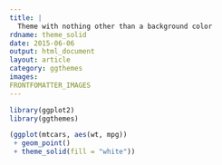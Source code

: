 ---
title: |
  Theme with nothing other than a background color
rdname: theme_solid
date: 2015-06-06
output: html_document
layout: article
category: ggthemes
images:
FRONTFOMATTER_IMAGES
---

```{r, echo = FALSE, message = FALSE}
library(ggplot2)
library(ggthemes)
```

```{r theme_solid, cache = TRUE}
(ggplot(mtcars, aes(wt, mpg))
 + geom_point()
 + theme_solid(fill = "white"))



```